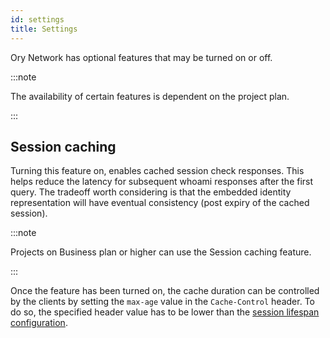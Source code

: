 ```yaml
---
id: settings
title: Settings
---
```


Ory Network has optional features that may be turned on or off.

:::note

The availability of certain features is dependent on the project plan.

:::

## Session caching

Turning this feature on, enables cached session check responses. This helps reduce the latency for subsequent whoami responses
after the first query. The tradeoff worth considering is that the embedded identity representation will have eventual consistency
(post expiry of the cached session).

:::note

Projects on Business plan or higher can use the Session caching feature.

:::

Once the feature has been turned on, the cache duration can be controlled by the clients by setting the `max-age` value in the
`Cache-Control` header. To do so, the specified header value has to be lower than the
[session lifespan configuration](../kratos/session-management/session-lifespan).
